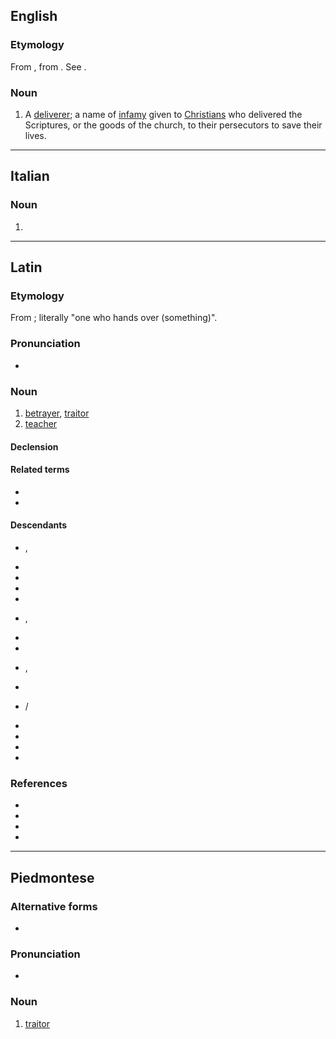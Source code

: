 ==English==

===Etymology===
From {{der|en|la|traditor||betrayer}}, from {{m|la|trado||I hand over}}. See {{m|en|traitor}}.

===Noun===
{{en-noun|s|traditores}}

# A [[deliverer]]; a name of [[infamy]] given to [[Christian]]s who delivered the Scriptures, or the goods of the church, to their persecutors to save their lives.
#: {{rfquotek|Milner}}

{{Webster 1913}}

----

==Italian==

===Noun===
{{head|it|noun|g=m|invariable}}

# {{apocopic form of|it|traditore}}

----

==Latin==

===Etymology===
From {{m|la|trādō||give up, hand over}}; literally "one who hands over (something)".

===Pronunciation===
* {{la-IPA|trāditor}}

===Noun===
{{la-noun|trāditor<3>}}

# [[betrayer]], [[traitor]]
# [[teacher]]

====Declension====
{{la-ndecl|trāditor<3>}}

====Related terms====
* {{l|la|trāditiō}}
* {{l|la|trāditrīx||female traitor, betrayer; female teacher}}

====Descendants====
{{top4}}
* {{desc|sq|tradhtar}}, {{l|sq|tradhëtar}}
* {{desc|br|treitour}}
* {{desc|ca|traïdor}}
* {{desc|nl|treiteren}}
* {{desc|en|traitor}}
* {{desc|fr|traitre}}, {{l|fr|traître}}
* {{desc|ht|trèt}}
* {{desc|it|traditore}}
* {{desc|oc|traïdor}}, {{l|oc|traite}}
* {{desc|pro|trachor}}
* {{desc|pms|traditor}}/{{l|pms|traditur}}
* {{desc|pt|traidor}}
* {{desc|es|traidor}}
* {{desc|ro|trădător}}
* {{desc|wa|traite}}
{{bottom}}

===References===
* {{R:L&S}}
* {{R:Elementary Lewis}}
* {{R:du Cange}}
* {{R:Gaffiot}}

----

==Piedmontese==

===Alternative forms===
* {{alter|pms|traditur}}

===Pronunciation===
* {{IPA|pms|/tradiˈtur/}}

===Noun===
{{head|pms|noun|g=m|plural|traditor}}

# [[traitor]]